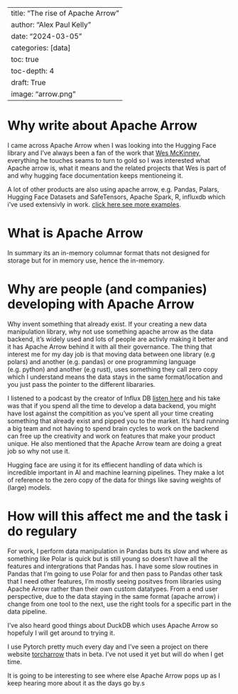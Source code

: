 
---
title: "The rise of Apache Arrow"
author: "Alex Paul Kelly"
date: "2024-03-05"
categories: [data]
toc: true
toc-depth: 4
draft: True
image: "arrow.png"
---

# Why write about Apache Arrow

I came across Apache Arrow when I was looking into the Hugging Face library and I've always been a fan of the work that [Wes McKinney](https://wesmckinney.com/blog/voltron-data-transitions/), everything he touches seams to turn to gold so I was interested what Apache arrow is, what it means and the related projects that Wes is part of and why hugging face documentation keeps mentioneing it.

A lot of other products are also using apache arrow, e.g. Pandas, Palars, Hugging Face Datasets and SafeTensors,  Apache Spark, R, influxdb which i've used extensivly in work.   [click here see more examples](https://arrow.apache.org/powered_by/#:~:text=IOx%20uses%20Apache%20Arrow%20as,and%20built%20on%20Apache%20Arrow.&text=MATLAB%3A%20A%20numerical%20computing%20environment%20for%20engineers%20and%20scientists). 

# What is Apache Arrow
 
In summary its an in-memory columnar format thats not designed for storage but for in memory use, hence the in-memory.

# Why are people (and companies) developing with Apache Arrow

Why invent something that already exist.  If your creating a new data manipulation library, why not use something apache arrow as the data backend, it's widely used and lots of people are activly making it better and it has Apache Arrow behind it with all their governance.  The thing that interest me for my day job is that moving data between one library (e.g polars) and another (e.g. pandas) or one programming language (e.g. python) and another (e.g rust), uses something they call zero copy which I understand means the data stays in the same format/location and you just pass the pointer to the different libararies.

I listened to a podcast by the creator of Influx DB [listen here](https://podcasts.google.com/feed/aHR0cHM6Ly93d3cuZGF0YWVuZ2luZWVyaW5ncG9kY2FzdC5jb20vcnNz/episode/OGU2OTA5OWUtNGQwYy00ZGFlLWEwODUtYmUxNDI5OWM3ODBm?ep=14) and his take was that if you spend all the time to develop a data backend, you might have lost against the compitition as you've spent all your time creating something that already exist and pipped you to the market. It's hard running a big team and not having to spend brain cycles to work on the backend can free up the creativity and work on features that make your product unique. He also mentioned that the Apache Arrow team are doing a great job so why not use it.  

Hugging face are using it for its effiecent handling of data which is incredible important in AI and machine learning pipelines.  They make a lot of reference to the zero copy of the data for things like saving weights of (large) models. 

# How will this affect me and the task i do regulary 

For work, I perform data manipulation in Pandas buts its slow and where as something like Polar is quick but is still young so doesn't have all the features and intergrations that Pandas has.  I have some slow routines in Pandas that I'm going to use Polar for and then pass to Pandas other task that I need other features, I'm mostly seeing positves from libraries using Apache Arrow rather than their own custom datatypes.  From a end user perspective, due to the data staying in the same format (apache arrow) i change from one tool to the next, use the right tools for a specific part in the data pipeline.

I've also heard good things about DuckDB which uses Apache Arrow so hopefuly I will get around to trying it.

I use Pytorch pretty much every day and I've seen a project on there website [torcharrow](https://pytorch.org/torcharrow/beta/index.html) thats in beta.  I've not used it yet but will do when I get time.  

It is going to be interesting to see where else Apache Arrow pops up as I keep hearing more about it as the days go by.s